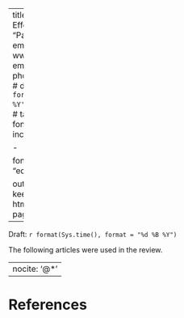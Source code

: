 
---
title: "Appendix to Edge Effects MS"
author: "Parsons and Bruna"
email: embruna@ufl.edu
web: www.BrunaLab.org
github: embruna
twitter: BrunaLab
phone: "(352) 846-0634"
# date: "`r format(Sys.time(), '%B %Y')`"
geometry: margin=1in
# tables: true
# fontawesome: yes
header-includes:
- \usepackage{fancyhdr}
- \pagestyle{fancy}
- \fancyfoot{} # remove page number bottom of the page
- \fancyhead[L]{APCs and Author Diversity (Supplement)}
- \fancyhead[R]{p. \thepage}
- \usepackage{setspace}
- \usepackage{parskip}
- \usepackage{pdflscape}
- \newcommand{\blandscape}{\begin{landscape}}
- \newcommand{\elandscape}{\end{landscape}}

- \usepackage{caption}
- \DeclareCaptionLabelFormat{Sformat}{#1 S#2}
- \captionsetup[table]{labelformat=Sformat}
- \captionsetup[figure]{labelformat=Sformat}

fontsize: 12pt
bibliography: "edge_effects_appendix.bib"

output:
  pdf_document:
    keep_tex: true
   # html_document:
   # df_print: paged
   # toc: true
---

Draft:  `r format(Sys.time(), format = "%d %B %Y")`

<!-- ```{r setup, include = FALSE} -->

<!-- knitr::opts_chunk$set(echo = FALSE,message=FALSE,warning=FALSE) -->
<!-- library(tidyverse) -->
<!-- library(gridExtra) -->
<!-- library(kableExtra) -->
<!-- # library(citr) -->
<!-- # library(RefManageR) -->

<!-- ``` -->

The following articles were used in the review.

---
nocite: '@*'
---



<!-- Other [@aragonEdgeTypeDetermines2015].  -->

# References {-}




